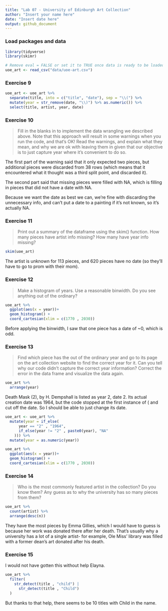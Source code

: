 ```yaml
---
title: "Lab 07 - University of Edinburgh Art Collection"
author: "Insert your name here"
date: "Insert date here"
output: github_document
---
```


### Load packages and data

```r
library(tidyverse) 
library(skimr)
```

```r
# Remove eval = FALSE or set it to TRUE once data is ready to be loaded
uoe_art <- read_csv("data/uoe-art.csv")
```

### Exercise 9

```r
uoe_art <- uoe_art %>%
  separate(title, into = c("title", "date"), sep = "\\(") %>%
  mutate(year = str_remove(date, "\\)") %>% as.numeric()) %>%
  select(title, artist, year, date)
```

### Exercise 10

>Fill in the blanks in to implement the data wrangling we described above. Note that this approach will result in some warnings when you run the code, and that’s OK! Read the warnings, and explain what they mean, and why we are ok with leaving them in given that our objective is to just capture year where it’s convenient to do so.

The first part of the warning said that it only expected two pieces, but additional pieces were discarded from 38 rows (which means that it encountered what it thought was a third split point, and discarded it).

The second part said that missing pieces were filled with NA, which is filling in pieces that did not have a date with NA.

Because we want the date as best we can, we're fine with discarding the unnecessary info, and can't put a date to a painting if it's not known, so it's actually NA.

### Exercise 11

>Print out a summary of the dataframe using the skim() function. How many pieces have artist info missing? How many have year info missing?

```r
skim(uoe_art)
```

The artist is unknown for 113 pieces, and 620 pieces have no date (so they'll have to go to prom with their mom).


### Exercise 12

>Make a histogram of years. Use a reasonable binwidth. Do you see anything out of the ordinary?

```r
uoe_art %>% 
  ggplot(aes(x = year))+
  geom_histogram() + 
  coord_cartesian(xlim = c(1770 , 2030))
```


Before applying the binwidth, I saw that one piece has a date of ~0, which is odd.


### Exercise 13

>Find which piece has the out of the ordinary year and go to its page on the art collection website to find the correct year for it. Can you tell why our code didn’t capture the correct year information? Correct the error in the data frame and visualize the data again.


```r
uoe_art %>% 
  arrange(year)
```

Death Mask (2), by H. Dempshall is listed as year 2, date 2. Its actual creation date was 1964, but the code stopped at the first instance of ( and cut off the date. So I should be able to just change its date.


```r
uoe_art <- uoe_art %>% 
  mutate(year = if_else(
      year == "2" , "1964",
      if_else(year != "2" , paste0(year), "NA"
    ))) %>% 
  mutate(year = as.numeric(year))

```


```r
uoe_art %>% 
  ggplot(aes(x = year))+
  geom_histogram() + 
  coord_cartesian(xlim = c(1770 , 2030))
```

### Exercise 14

>Who is the most commonly featured artist in the collection? Do you know them? Any guess as to why the university has so many pieces from them?

```r

uoe_art %>% 
  count(artist) %>% 
  arrange(desc(n))

```

They have the most pieces by Emma Gillies, which I would have to guess is because her work was donated there after her death. That's usually why a university has a lot of a single artist- for example, Ole Miss' library was filled with a former dean's art donated after his death.


### Exercise 15

I would not have gotten this without help Elayna.

```r
uoe_art %>% 
  filter(
    str_detect(title , "child") |
      str_detect(title , "Child")
  )
```


But thanks to that help, there seems to be 10 titles with Child in the name.